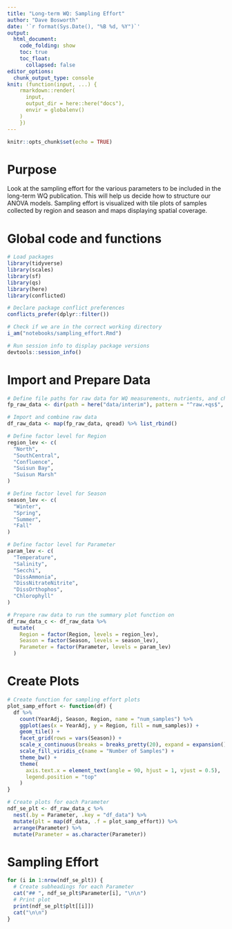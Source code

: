 ```yaml
---
title: "Long-term WQ: Sampling Effort"
author: "Dave Bosworth"
date: '`r format(Sys.Date(), "%B %d, %Y")`'
output: 
  html_document: 
    code_folding: show
    toc: true
    toc_float:
      collapsed: false
editor_options: 
  chunk_output_type: console
knit: (function(input, ...) {
    rmarkdown::render(
      input,
      output_dir = here::here("docs"),
      envir = globalenv()
    )
    })
---
```


```r
knitr::opts_chunk$set(echo = TRUE)
```

# Purpose

Look at the sampling effort for the various parameters to be included in the long-term WQ publication. This will help us decide how to structure our ANOVA models. Sampling effort is visualized with tile plots of samples collected by region and season and maps displaying spatial coverage.


# Global code and functions

```r
# Load packages
library(tidyverse)
library(scales)
library(sf)
library(qs)
library(here)
library(conflicted)
```

```r
# Declare package conflict preferences
conflicts_prefer(dplyr::filter())
```

```r
# Check if we are in the correct working directory
i_am("notebooks/sampling_effort.Rmd")
```

```r
# Run session info to display package versions
devtools::session_info()
```

# Import and Prepare Data

```r
# Define file paths for raw data for WQ measurements, nutrients, and chlorophyll
fp_raw_data <- dir(path = here("data/interim"), pattern = "^raw.+qs$", full.names = TRUE)

# Import and combine raw data
df_raw_data <- map(fp_raw_data, qread) %>% list_rbind()
```

```r
# Define factor level for Region
region_lev <- c(
  "North",
  "SouthCentral",
  "Confluence",
  "Suisun Bay",
  "Suisun Marsh"
)

# Define factor level for Season
season_lev <- c(
  "Winter",
  "Spring",
  "Summer",
  "Fall"
)

# Define factor level for Parameter
param_lev <- c(
  "Temperature",
  "Salinity",
  "Secchi",
  "DissAmmonia",
  "DissNitrateNitrite",
  "DissOrthophos",
  "Chlorophyll"
)

# Prepare raw data to run the summary plot function on
df_raw_data_c <- df_raw_data %>% 
  mutate(
    Region = factor(Region, levels = region_lev),
    Season = factor(Season, levels = season_lev),
    Parameter = factor(Parameter, levels = param_lev)
  )
```

# Create Plots

```r
# Create function for sampling effort plots
plot_samp_effort <- function(df) {
  df %>% 
    count(YearAdj, Season, Region, name = "num_samples") %>% 
    ggplot(aes(x = YearAdj, y = Region, fill = num_samples)) +
    geom_tile() +
    facet_grid(rows = vars(Season)) +
    scale_x_continuous(breaks = breaks_pretty(20), expand = expansion()) +
    scale_fill_viridis_c(name = "Number of Samples") +
    theme_bw() +
    theme(
      axis.text.x = element_text(angle = 90, hjust = 1, vjust = 0.5),
      legend.position = "top"
    )
}
```

```r
# Create plots for each Parameter
ndf_se_plt <- df_raw_data_c %>% 
  nest(.by = Parameter, .key = "df_data") %>% 
  mutate(plt = map(df_data, .f = plot_samp_effort)) %>% 
  arrange(Parameter) %>% 
  mutate(Parameter = as.character(Parameter))
```

# Sampling Effort {.tabset .tabset-pills}

```r
for (i in 1:nrow(ndf_se_plt)) {
  # Create subheadings for each Parameter
  cat("## ", ndf_se_plt$Parameter[i], "\n\n")
  # Print plot
  print(ndf_se_plt$plt[[i]])
  cat("\n\n")
}
```

